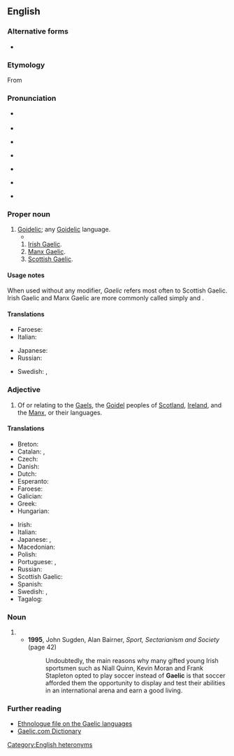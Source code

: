 {{also|gaèlic}}
{{wikipedia|dab=Gaelic}}
==English==

===Alternative forms===
* {{alter|en|Galic||obsolete}}

===Etymology===
From {{suffix|en|Gael|ic}}

===Pronunciation===
* {{IPA|en|/ˈɡælɪk/}} {{q|when referring to Scottish Gaelic}}
* {{audio|en|LL-Q1860 (eng)-Vealhurl-Gaelic.wav|Audio (UK)}}
* {{IPA|en|/ˈɡeɪlɪk/}} {{q|when referring to Irish Gaelic or Manx Gaelic}}
* {{audio|en|LL-Q1860 (eng)-Vealhurl-Gaelic2.wav|Audio (UK)}}
* {{a|Scotland}} {{IPA|en|/ˈɡalɪk/}}
* {{a|US}} {{IPA|en|/ˈɡeɪlɪk/}} {{q|for all senses}}
* {{rhymes|en|eɪlɪk|ælɪk|s1=2}}

===Proper noun===
{{en-proper noun}}

# [[Goidelic]]; any [[Goidelic]] language.
#* {{quote-book|en|year=2020|author=[[w:N. K. Jemisin|N. K. Jemisin]]|title=[[w:The City We Became|The City We Became]]|publisher=Orbit|page=342|passage=She taught herself some '''Gaelic''' as a child. It’s hard to pronounce, and with no other '''Gaelic''' speakers around that she could practice on, she’s forgotten nearly all of what she learned.}}
## [[Irish Gaelic]].
## [[Manx Gaelic]].
## [[Scottish Gaelic]].

====Usage notes====
When used without any modifier, ''Gaelic'' refers most often to Scottish Gaelic. Irish Gaelic and Manx Gaelic are more commonly called simply {{m|en|Irish}} and {{m|en|Manx}}.

====Translations====
{{trans-see|Goidelic}}

{{trans-top|any Goidelic language}}
* Faroese: {{t|fo|gæliskt|n}}
* Italian: {{t+|it|lingua}} {{t|it|gaelica|f}}
{{trans-mid}}
* Japanese: {{t|ja|ゲール語|tr=gēru-go}}
* Russian: {{t+|ru| гэльский|m}}
{{trans-bottom}}

{{trans-see|Scottish Gaelic}}

{{checktrans-top}}
* Swedish: {{t+check|sv|gaeliska|c}}, {{t+check|sv|gäliska|c}}
{{trans-mid}}
{{trans-bottom}}

===Adjective===
{{en-adj|-}}

# Of or relating to the [[Gael]]s, the [[Goidel]] peoples of [[Scotland]], [[Ireland]], and the [[Manx]], or their languages.

====Translations====
{{trans-top|relating to the Gaels or their language}}
* Breton: {{t|br|gouezel}}
* Catalan: {{t|ca|goidèlic}}, {{t|ca|gaèlic}}
* Czech: {{t|cs|gaelský}}
* Danish: {{t|da|gælisk}}
* Dutch: {{t+|nl|Gaelisch}}
* Esperanto: {{t|eo|gaela}}
* Faroese: {{t|fo|gæliskur}}
* Galician: {{t+|gl|gaélico|m}}
* Greek: {{t|el|γαελικός}}
* Hungarian: {{t|hu|gael}}
{{trans-mid}}
* Irish: {{t|ga|Gaelach}}
* Italian: {{t|it|gaelico|m}}
* Japanese: {{t|ja|ゲール族|tr=gēru-zoku}} {{q|people}}, {{t|ja|ゲール語|tr=gēru-go}} {{q|language}}
* Macedonian: {{t|mk|гелски|m}}
* Polish: {{t|pl|gaelicki}}
* Portuguese: {{t+|pt|gaélico|m}}, {{t|pt|gaélica|f}}
* Russian: {{t+|ru|гэльский|m}}
* Scottish Gaelic: {{t|gd|Gàidhealach}}
* Spanish: {{t+|es|gaélico}}
* Swedish: {{t+|sv|gaelisk}}, {{t+|sv|gälisk}}
* Tagalog: {{t|tl|Gaeliko}}
{{trans-bottom}}

===Noun===
{{en-noun|-}}

# {{short for|en|Gaelic football}}
#* '''1995''', John Sugden, ‎Alan Bairner, ''Sport, Sectarianism and Society'' (page 42)
#*: Undoubtedly, the main reasons why many gifted young Irish sportsmen such as Niall Quinn, Kevin Moran and Frank Stapleton opted to play soccer instead of '''Gaelic''' is that soccer afforded them the opportunity to display and test their abilities in an international arena and earn a good living.

===Further reading===
* [http://www.ethnologue.com/show_family.asp?subid=90049 Ethnologue file on the Gaelic languages]
* [http://www.gaelic.com/ Gaelic.com Dictionary]

[[Category:English heteronyms]]
{{topics|en|Languages|Language families|Scotland}}